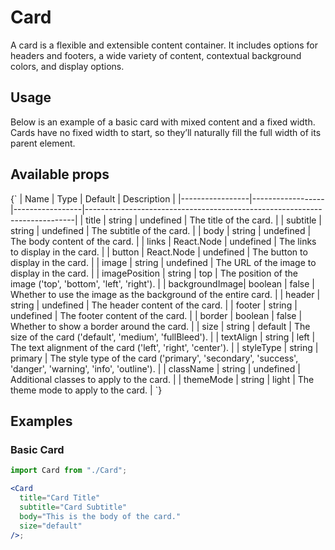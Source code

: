 
<Meta of={CardStories} />

# Card

A card is a flexible and extensible content container. It includes options for headers and footers, a wide variety of content, contextual background colors, and display options.

## Usage

Below is an example of a basic card with mixed content and a fixed width. Cards have no fixed width to start, so they’ll naturally fill the full width of its parent element.

<Canvas>
  <Story name="Default">
    <CardStories.Default />
  </Story>
</Canvas>

## Available props

<Markdown>
  {`
| Name            | Type             | Default         | Description                                                               |
|-----------------|------------------|-----------------|---------------------------------------------------------------------------|
| title         | string         | undefined     | The title of the card.                                                    |
| subtitle      | string         | undefined     | The subtitle of the card.                                                 |
| body          | string         | undefined     | The body content of the card.                                             |
| links         | React.Node     | undefined     | The links to display in the card.                                         |
| button        | React.Node     | undefined     | The button to display in the card.                                        |
| image         | string         | undefined     | The URL of the image to display in the card.                              |
| imagePosition | string         | top         | The position of the image ('top', 'bottom', 'left', 'right').     |
| backgroundImage| boolean       | false         | Whether to use the image as the background of the entire card.            |
| header        | string         | undefined     | The header content of the card.                                           |
| footer        | string         | undefined     | The footer content of the card.                                           |
| border        | boolean        | false         | Whether to show a border around the card.                                 |
| size          | string         | default     | The size of the card ('default', 'medium', 'fullBleed').            |
| textAlign     | string         | left        | The text alignment of the card ('left', 'right', 'center').         |
| styleType     | string         | primary     | The style type of the card ('primary', 'secondary', 'success', 'danger', 'warning', 'info', 'outline'). |
| className     | string         | undefined     | Additional classes to apply to the card.                                  |
| themeMode     | string         | light       | The theme mode to apply to the card.                                      |
`}
</Markdown>

## Examples

### Basic Card

```jsx
import Card from "./Card";

<Card
  title="Card Title"
  subtitle="Card Subtitle"
  body="This is the body of the card."
  size="default"
/>;
```
